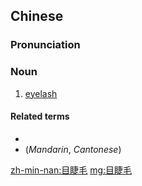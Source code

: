 ==Chinese==
{{zh-forms|type=12}}

===Pronunciation===
{{zh-pron
|mn=ba̍k-chiah-mn̂g/ba̍k-chiap-mn̂g
|cat=n
}}

===Noun===
{{zh-noun}}

# [[eyelash]]

====Related terms====
* {{zh-l|目睭毛}}
* (''Mandarin'', ''Cantonese'') {{zh-l|眼睫毛}}

[[zh-min-nan:目睫毛]]
[[mg:目睫毛]]